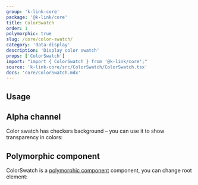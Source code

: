 ```yaml
---
group: 'k-link-core'
package: '@k-link/core'
title: ColorSwatch
order: 1
polymorphic: true
slug: /core/color-swatch/
category: 'data-display'
description: 'Display color swatch'
props: ['ColorSwatch']
import: "import { ColorSwatch } from '@k-link/core';"
source: 'k-link-core/src/ColorSwatch/ColorSwatch.tsx'
docs: 'core/ColorSwatch.mdx'
---
```



## Usage

<Demo data={ColorSwatchDemos.usage} />

## Alpha channel

Color swatch has checkers background – you can use it to show transparency in colors:

<Demo data={ColorSwatchDemos.transparent} />

## Polymorphic component

ColorSwatch is a [polymorphic component](/guides/polymorphic/) component, you can change root element:

<Demo data={ColorSwatchDemos.component} />
